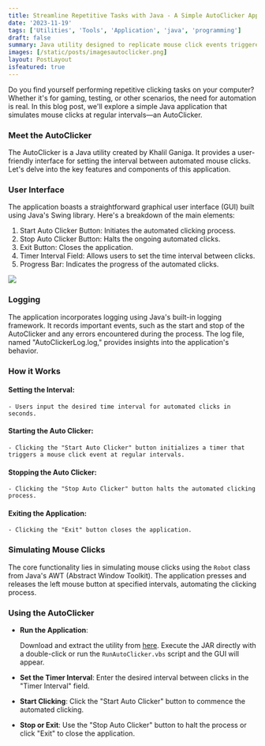 ```yaml
---
title: Streamline Repetitive Tasks with Java - A Simple AutoClicker Application
date: '2023-11-19'
tags: ['Utilities', 'Tools', 'Application', 'java', 'programming']
draft: false
summary: Java utility designed to replicate mouse click events triggered by a timer.
images: [/static/posts/imagesautoclicker.png]
layout: PostLayout
isfeatured: true
---
```


Do you find yourself performing repetitive clicking tasks on your computer? Whether it's for gaming, testing, or other scenarios, the need for automation is real. In this blog post, we'll explore a simple Java application that simulates mouse clicks at regular intervals—an AutoClicker.

### Meet the AutoClicker

The AutoClicker is a Java utility created by Khalil Ganiga. It provides a user-friendly interface for setting the interval between automated mouse clicks. Let's delve into the key features and components of this application.

### User Interface

The application boasts a straightforward graphical user interface (GUI) built using Java's Swing library. Here's a breakdown of the main elements:

1. Start Auto Clicker Button: Initiates the automated clicking process.
1. Stop Auto Clicker Button: Halts the ongoing automated clicks.
1. Exit Button: Closes the application.
1. Timer Interval Field: Allows users to set the time interval between clicks.
1. Progress Bar: Indicates the progress of the automated clicks.

![](/static/posts/images/autoclicker.png)

### Logging

The application incorporates logging using Java's built-in logging framework. It records important events, such as the start and stop of the AutoClicker and any errors encountered during the process. The log file, named "AutoClickerLog.log," provides insights into the application's behavior.

### How it Works

#### Setting the Interval:

    - Users input the desired time interval for automated clicks in seconds.

#### Starting the Auto Clicker:

    - Clicking the "Start Auto Clicker" button initializes a timer that triggers a mouse click event at regular intervals.

#### Stopping the Auto Clicker:

    - Clicking the "Stop Auto Clicker" button halts the automated clicking process.

#### Exiting the Application:

    - Clicking the "Exit" button closes the application.

### Simulating Mouse Clicks

The core functionality lies in simulating mouse clicks using the `Robot` class from Java's AWT (Abstract Window Toolkit). The application presses and releases the left mouse button at specified intervals, automating the clicking process.

### Using the AutoClicker

- **Run the Application**:

  Download and extract the utility from [here](/static/posts/resources/AutoClickerApp.zip).
  Execute the JAR directly with a double-click or run the `RunAutoClicker.vbs` script and the GUI will appear.

- **Set the Timer Interval**:
  Enter the desired interval between clicks in the "Timer Interval" field.

- **Start Clicking**:
  Click the "Start Auto Clicker" button to commence the automated clicking.

- **Stop or Exit**:
  Use the "Stop Auto Clicker" button to halt the process or click "Exit" to close the application.
